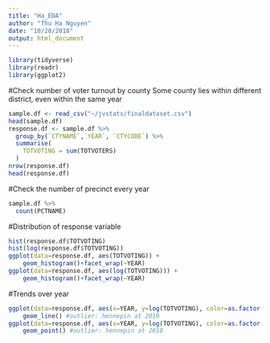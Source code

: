 ```yaml
---
title: "Ha_EDA"
author: "Thu Ha Nguyen"
date: "10/20/2018"
output: html_document
---
```

```r
library(tidyverse)
library(readr)
library(ggplot2)
```

#Check number of voter turnout by county
Some county lies within different district, even within the same year
```r
sample.df <- read_csv("~/jvstats/finaldataset.csv")
head(sample.df)
response.df <- sample.df %>%
  group_by(`CTYNAME`,`YEAR`, `CTYCODE`) %>%
  summarise(
    TOTVOTING = sum(TOTVOTERS)
  )
nrow(response.df)
head(response.df)
```

#Check the number of precinct every year
```r
sample.df %>%
  count(PCTNAME)
```
#Distribution of response variable
```r
hist(response.df$TOTVOTING)
hist(log(response.df$TOTVOTING))
ggplot(data=response.df, aes(TOTVOTING)) +
    geom_histogram()+facet_wrap(~YEAR)
ggplot(data=response.df, aes(log(TOTVOTING))) +
    geom_histogram()+facet_wrap(~YEAR)
```
#Trends over year
```r
ggplot(data=response.df, aes(x=YEAR, y=log(TOTVOTING), color=as.factor(CTYNAME))) +
    geom_line() #outlier: hennepin at 2010
ggplot(data=response.df, aes(x=YEAR, y=log(TOTVOTING), color=as.factor(CTYNAME))) +
    geom_point() #outlier: hennepin at 2010


```